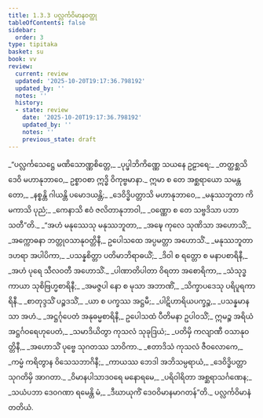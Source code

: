 ```yaml
---
title: 1.3.3 ပလ္လင်္ကဝိမာနဝတ္ထု
tableOfContents: false
sidebar:
  order: 3
type: tipitaka
basket: su
book: vv
review:
  current: review
  updated: '2025-10-20T19:17:36.798192'
  updated_by: ''
  notes: ''
  history:
  - state: review
    date: '2025-10-20T19:17:36.798192'
    updated_by: ''
    notes: ''
    previous_state: draft
---
```



<DynamicBreadcrumb />


<ReviewStatus review={frontmatter.review} showDetails={true} />

<HypothesisAnnotation frontmatter={frontmatter} />

<Division number="307" book="vv" e="ch" v="19" p="36">

<Paragraph number="331" type="verses" book="vv">
_“ပလ္လင်္ကသေဋ္ဌေ မဏိသောဏ္ဏစိတ္တေ,_  
_ပုပ္ဖါဘိကိဏ္ဏေ သယနေ ဥဠာရေ;_  
_တတ္ထစ္ဆသိ ဒေဝိ မဟာနုဘာဝေ,_  
ဥစ္စာဝစာ ဣဒ္ဓိ ဝိကုဗ္ဗမာနာ._  

</Paragraph>

</Division>
<Division number="308" book="vv" e="ch" v="19" p="36">

<Paragraph number="332" type="verses" book="vv">
ဣမာ စ တေ အစ္ဆရာယော သမန္တတော,_  
_နစ္စန္တိ ဂါယန္တိ ပမောဒယန္တိ;_  
_ဒေဝိဒ္ဓိပတ္တာသိ မဟာနုဘာဝေ,_  
_မနုဿဘူတာ ကိမကာသိ ပုညံ;_  
_ကေနာသိ ဧဝံ ဇလိတာနုဘာဝါ,_  
_ဝဏ္ဏော စ တေ သဗ္ဗဒိသာ ပဘာသတီ”တိ._  

</Paragraph>

</Division>
<Division number="309" book="vv" e="ch" v="19" p="36">

<Paragraph number="333" type="verses" book="vv">
_“အဟံ မနုဿေသု မနုဿဘူတာ,_  
_အဍ္ဎေ ကုလေ သုဏိသာ အဟောသိံ;_  
_အက္ကောဓနာ ဘတ္တုဝသာနုဝတ္တိနီ,_  
ဥပေါသထေ အပ္ပမတ္တာ အဟောသိံ._  

</Paragraph>

</Division>
<Division number="310" book="vv" e="ch" v="19" p="36">

<Paragraph number="334" type="verses" book="vv">
_မနုဿဘူတာ ဒဟရာ အပါပိကာ,_  
_ပသန္နစိတ္တာ ပတိမာဘိရာဓယိံ;_  
_ဒိဝါ စ ရတ္တော စ မနာပစာရိနီ,_  
_အဟံ ပုရေ သီလဝတီ အဟောသိံ._  

</Paragraph>

</Division>
<Division number="311" book="vv" e="ch" v="19" p="37">

<Paragraph number="335" type="verses" book="vv">
_ပါဏာတိပါတာ ဝိရတာ အစောရိကာ,_  
_သံသုဒ္ဓကာယာ သုစိဗြဟ္မစာရိနီ;_  
_အမဇ္ဇပါ နော စ မုသာ အဘာဏိံ,_  
_သိက္ခာပဒေသု ပရိပူရကာရိနီ._  

</Paragraph>

</Division>
<Division number="312" book="vv" e="ch" v="19" p="37">

<Paragraph number="336" type="verses" book="vv">
_စာတုဒ္ဒသိံ ပဉ္စဒသိံ,_  
_ယာ စ ပက္ခဿ အဋ္ဌမီ;_  
_ပါဋိဟာရိယပက္ခဉ္စ,_  
_ပသန္နမာနသာ အဟံ._  

</Paragraph>

</Division>
<Division number="313" book="vv" e="ch" v="19" p="37">

<Paragraph number="337" book="vv">
_အဋ္ဌင်္ဂုပေတံ အနုဓမ္မစာရိနီ,_  
ဥပေါသထံ ပီတိမနာ ဥပါဝသိံ;_  
ဣမဉ္စ အရိယံ အဋ္ဌင်္ဂဝရေဟုပေတံ,_  
_သမာဒိယိတွာ ကုသလံ သုခုဒြယံ;_  
_ပတိမှိ ကလျာဏီ ဝသာနုဝတ္တိနီ,_  
_အဟောသိံ ပုဗ္ဗေ သုဂတဿ သာဝိကာ._  

</Paragraph>

</Division>
<Division number="314" book="vv" e="ch" v="19" p="37">

<Paragraph number="338" type="verses" book="vv">
_ဧတာဒိသံ ကုသလံ ဇီဝလောကေ,_  
_ကမ္မံ ကရိတွာန ဝိသေသဘာဂိနီ;_  
_ကာယဿ ဘေဒါ အဘိသမ္ပရာယံ,_  
_ဒေဝိဒ္ဓိပတ္တာ သုဂတိမှိ အာဂတာ._  

</Paragraph>

</Division>
<Division number="315" book="vv" e="ch" v="19" p="37">

<Paragraph number="339" type="verses" book="vv">
_ဝိမာနပါသာဒဝရေ မနောရမေ,_  
_ပရိဝါရိတာ အစ္ဆရာသင်္ဂဏေန;_  
_သယံပဘာ ဒေဝဂဏာ ရမေန္တိ မံ,_  
_ဒီဃာယုကိံ ဒေဝဝိမာနမာဂတန်”တိ._  


</Paragraph>
</Division>

<Paragraph number="340" type="center" book="vv">
ပလ္လင်္ကဝိမာနံ တတိယံ.
</Paragraph>